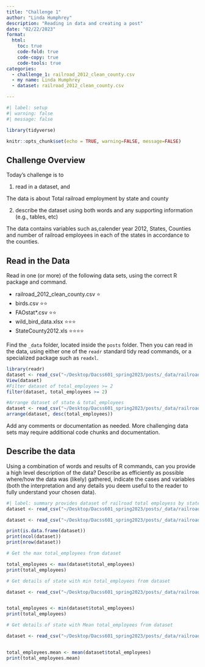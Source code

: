 ```yaml
---
title: "Challenge 1"
author: "Linda Humphrey"
description: "Reading in data and creating a post"
date: "02/22/2023"
format:
  html:
    toc: true
    code-fold: true
    code-copy: true
    code-tools: true
categories:
  - challenge_1: railroad_2012_clean_county.csv
  - my name: Linda Humphrey
  - dataset: railroad_2012_clean_county.csv

---
```


```r
#| label: setup
#| warning: false
#| message: false

library(tidyverse)

knitr::opts_chunk$set(echo = TRUE, warning=FALSE, message=FALSE)
```

## Challenge Overview

Today's challenge is to

1)  read in a dataset, and

The data is about Total railroad employment by state and county

2)  describe the dataset using both words and any supporting information (e.g., tables, etc)

The data contains variables such as,calender year 2012, States, Counties and number of railroad employees in each of the states in accordance to the counties.  

## Read in the Data

Read in one (or more) of the following data sets, using the correct R package and command.

-   railroad_2012_clean_county.csv ⭐
-   birds.csv ⭐⭐
-   FAOstat\*.csv ⭐⭐
-   wild_bird_data.xlsx ⭐⭐⭐
-   StateCounty2012.xls ⭐⭐⭐⭐

Find the `_data` folder, located inside the `posts` folder. Then you can read in the data, using either one of the `readr` standard tidy read commands, or a specialized package such as `readxl`.

```r
library(readr)
dataset <- read_csv("~/Desktop/Dacss601_spring2023/posts/_data/railroad_2012_clean_county.csv") 
View(dataset)
#Filter dataset of total_employees >= 2
filter(dataset, total_employees >= 2)
```


```r
#Arrange dataset of state & total_employees
dataset <- read_csv("~/Desktop/Dacss601_spring2023/posts/_data/railroad_2012_clean_county.csv")
arrange(dataset, desc(total_employees))
```

Add any comments or documentation as needed. More challenging data sets may require additional code chunks and documentation.

## Describe the data

Using a combination of words and results of R commands, can you provide a high level description of the data? Describe as efficiently as possible where/how the data was (likely) gathered, indicate the cases and variables (both the interpretation and any details you deem useful to the reader to fully understand your chosen data).

```r
#| label: summary provides dataset of railroad total employess by state & county
dataset <- read_csv("~/Desktop/Dacss601_spring2023/posts/_data/railroad_2012_clean_county.csv")

dataset <- read_csv("~/Desktop/Dacss601_spring2023/posts/_data/railroad_2012_clean_county.csv")

print(is.data.frame(dataset))
print(ncol(dataset))
print(nrow(dataset))

# Get the max total_employees from dataset

total_employees <- max(dataset$total_employees)
print(total_employees)

# Get details of state with min total_employees from dataset

dataset <- read_csv("~/Desktop/Dacss601_spring2023/posts/_data/railroad_2012_clean_county.csv")


total_employees <- min(dataset$total_employees)
print(total_employees)

# Get details of state with Mean total_employees from dataset

dataset <- read_csv("~/Desktop/Dacss601_spring2023/posts/_data/railroad_2012_clean_county.csv")


total_employees.mean <- mean(dataset$total_employees)
print(total_employees.mean)

```
